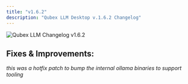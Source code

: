 ```yaml
---
title: "v1.6.2"
description: "Qubex LLM Desktop v.1.6.2 Changelog"
---
```



<Image
  src="/images/product/changelog/header-image.png"
  height={1080}
  width={1920}
  quality={100}
  alt="Qubex LLM Changelog v1.6.2"
/>

## Fixes & Improvements:

_this was a hotfix patch to bump the internal ollama binaries to support tooling_
